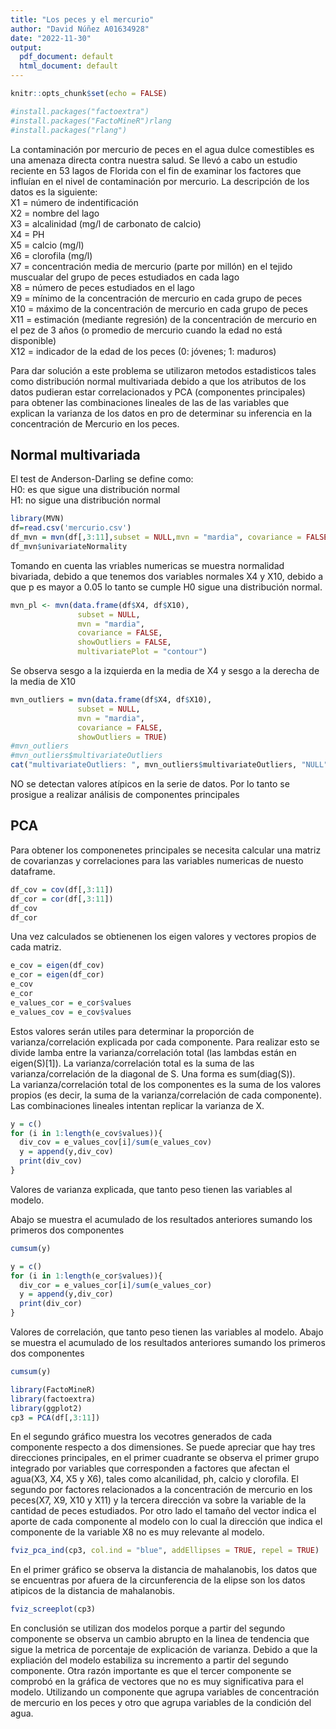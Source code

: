 ---
title: "Los peces y el mercurio"
author: "David Núñez A01634928"
date: "2022-11-30"
output:
  pdf_document: default
  html_document: default
---

```{r setup, include=FALSE}
knitr::opts_chunk$set(echo = FALSE)
```

```{r}
#install.packages("factoextra")
#install.packages("FactoMineR")rlang
#install.packages("rlang")
```

La contaminación por mercurio de peces en el agua dulce comestibles es una amenaza directa contra nuestra salud. Se llevó a cabo un estudio reciente en 53 lagos de Florida con el fin de examinar los factores que influían en el nivel de contaminación por mercurio.
La descripción de los datos es la siguiente:  
X1 = número de indentificación  
X2 = nombre del lago  
X3 = alcalinidad (mg/l de carbonato de calcio)  
X4 = PH  
X5 = calcio (mg/l)  
X6 = clorofila (mg/l)  
X7 = concentración media de mercurio (parte por millón) en el tejido muscualar del grupo de peces estudiados en cada lago  
X8 = número de peces estudiados en el lago  
X9 = mínimo de la concentración de mercurio en cada grupo de peces  
X10 = máximo de la concentración de mercurio en cada grupo de peces  
X11 = estimación (mediante regresión) de la concentración de mercurio en el pez de 3 años (o promedio de mercurio cuando la edad no está disponible)  
X12 = indicador de la edad de los peces (0: jóvenes; 1: maduros)  

Para dar solución a este problema se utilizaron metodos estadisticos tales como distribución normal multivariada debido a que los atributos de los datos pudieran estar correlacionados y PCA (componentes principales) para obtener las combinaciones lineales de las de las variables que explican la varianza de los datos en pro de determinar su inferencia en la concentración de Mercurio en los peces.

## Normal multivariada

El test de Anderson-Darling se define como:  
H0: es que sigue una distribución normal  
H1: no sigue una distribución normal  

```{r}
library(MVN)
df=read.csv('mercurio.csv')
df_mvn = mvn(df[,3:11],subset = NULL,mvn = "mardia", covariance = FALSE,showOutliers = FALSE)
df_mvn$univariateNormality
```



Tomando en cuenta las vriables numericas se muestra normalidad bivariada, debido a que tenemos dos variables normales X4 y X10,
debido a que p es mayor a 0.05 lo tanto se cumple H0 sigue una distribución normal.


```{r}
mvn_pl <- mvn(data.frame(df$X4, df$X10),
               subset = NULL,
               mvn = "mardia",
               covariance = FALSE,
               showOutliers = FALSE,
               multivariatePlot = "contour")

```
Se observa sesgo a la izquierda en la media de X4 y sesgo a la derecha de la media de X10




```{r}
mvn_outliers = mvn(data.frame(df$X4, df$X10),
               subset = NULL,
               mvn = "mardia",
               covariance = FALSE,
               showOutliers = TRUE)
#mvn_outliers
#mvn_outliers$multivariateOutliers
cat("multivariateOutliers: ", mvn_outliers$multivariateOutliers, "NULL")
```

NO se detectan valores atípicos en la serie de datos. Por lo tanto se prosigue a realizar análisis de componentes principales


## PCA

Para obtener los componenetes principales se necesita calcular una matriz de covarianzas y correlaciones para las variables numericas de nuesto dataframe.
```{r}
df_cov = cov(df[,3:11])
df_cor = cor(df[,3:11])
df_cov
df_cor
```
Una vez calculados se obtienenen los eigen valores y vectores propios de cada matriz.
```{r}
e_cov = eigen(df_cov)
e_cor = eigen(df_cor)
e_cov
e_cor
e_values_cor = e_cor$values
e_values_cov = e_cov$values
```

Estos valores serán utiles para determinar la proporción de varianza/correlación explicada por cada componente. Para realizar esto se divide lamba entre la varianza/correlación total (las lambdas están en eigen(S)[1]). La varianza/correlación total es la suma de las varianza/correlación de la diagonal de S. Una forma es sum(diag(S)).  
La varianza/correlación total de los componentes es la suma de los valores propios (es decir, la suma de la varianza/correlación de cada componente). Las combinaciones lineales intentan replicar la varianza de X.

```{r}
y = c()
for (i in 1:length(e_cov$values)){
  div_cov = e_values_cov[i]/sum(e_values_cov)
  y = append(y,div_cov)
  print(div_cov)
}
```

Valores de varianza explicada, que tanto peso tienen las variables al modelo.

Abajo se muestra el acumulado de los resultados anteriores sumando los primeros dos componentes

```{r}
cumsum(y)
```

```{r}
y = c()
for (i in 1:length(e_cor$values)){
  div_cor = e_values_cor[i]/sum(e_values_cor)
  y = append(y,div_cor)
  print(div_cor)
}
```

Valores de correlación, que tanto peso tienen las variables al modelo.
Abajo se muestra el acumulado de los resultados anteriores sumando los primeros dos componentes

```{r}
cumsum(y)
```


```{r}
library(FactoMineR)
library(factoextra)
library(ggplot2)
cp3 = PCA(df[,3:11])
```
En el segundo gráfico muestra los vecotres generados de cada componente respecto a dos dimensiones. Se puede apreciar que hay tres direcciones principales, en el primer cuadrante se observa el primer grupo integrado por variables que corresponden a factores que afectan el agua(X3, X4, X5 y X6), tales como alcanilidad, ph, calcio y clorofila. El segundo por factores relacionados a la concentración de mercurio en los peces(X7, X9, X10 y X11) y la tercera dirección va sobre la variable de la cantidad de peces estudiados. 
Por otro lado el tamaño del vector indica el aporte de cada componente al modelo con lo cual la dirección que indica el componente de la variable X8 no es muy relevante al modelo.


```{r}
fviz_pca_ind(cp3, col.ind = "blue", addEllipses = TRUE, repel = TRUE)
```
En el primer gráfico se observa la distancia de mahalanobis, los datos que se encuentras por afuera de la circunferencia de la elipse son los datos atipicos de la distancia de mahalanobis. 

```{r}
fviz_screeplot(cp3)
```
En conclusión se utilizan dos modelos porque a partir del segundo componente se observa un cambio abrupto en la linea de tendencia que sigue la metrica de porcentaje de explicación de varianza. Debido a que la expliación del modelo estabiliza su incremento a partir del segundo componente. Otra razón importante es que el tercer componente se comprobó en la gráfica de vectores que no es muy significativa para el modelo. Utilizando un componente que agrupa variables de concentración de mercurio en los peces y otro que agrupa variables de la condición del agua.










